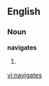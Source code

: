 ==English==

===Noun===
'''navigates'''

# {{third-person singular of|[[navigate]]}}

[[vi:navigates]]